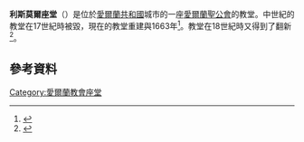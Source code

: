 '''利斯莫爾座堂'''（{{lang-en|St. Carthage's Cathedral, Lismore}}）是位於[[愛爾蘭共和國|愛爾蘭共和國]]城市{{Link-en|利斯莫爾|Lismore, County Waterford}}的一座[[愛爾蘭聖公會|愛爾蘭聖公會]]的教堂。中世紀的教堂在17世紀時被毀，現在的教堂重建與1663年<ref>{{Cite web |url=http://www.discoverlismore.com/saintcarthagecathedral.shtml |title=Discover Lismore: St Carthage's Cathedral |accessdate=2015-03-14 |archive-date=2009-04-05 |archive-url=https://web.archive.org/web/20090405183821/http://www.discoverlismore.com/saintcarthagecathedral.shtml |dead-url=no }}</ref>。教堂在18世紀時又得到了翻新<ref>{{Cite web |url=http://www.waterfordcoco.ie/en/services/planning/conservation/RPS%202007web1.doc |title=Waterford County Council Planning and Conservation: Record of Protected Structures |accessdate=2015-03-14 |archive-date=2011-06-08 |archive-url=https://web.archive.org/web/20110608114958/http://www.waterfordcoco.ie/en/services/planning/conservation/RPS%202007web1.doc |dead-url=no }}</ref>。

==參考資料==
{{Commons category|St. Carthage's Cathedral, Lismore}}
{{reflist}}

[[Category:愛爾蘭教會座堂|Category:愛爾蘭教會座堂]]